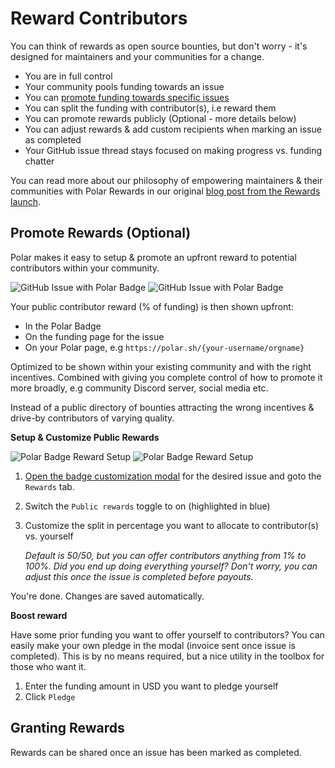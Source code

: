 # Reward Contributors

You can think of rewards as open source bounties, but don't worry  - it's designed for
maintainers and your communities for a change.

- You are in full control
- Your community pools funding towards an issue
- You can [promote funding towards specific
  issues](/docs/overview/issue-funding/workflow)
- You can split the funding with contributor(s), i.e reward them
- You can promote rewards publicly (Optional - more details below)
- You can adjust rewards & add custom recipients when marking an issue as
  completed
- Your GitHub issue thread stays focused on making progress vs. funding chatter

You can read more about our philosophy of empowering maintainers & their
communities with Polar Rewards in our original [blog post from the Rewards launch](https://blog.polar.sh/introducing-rewards/).

## Promote Rewards (Optional)

Polar makes it easy to setup & promote an upfront reward to
potential contributors within your community.

![GitHub Issue with Polar Badge](../gh-badged.dark.jpg)
![GitHub Issue with Polar Badge](../gh-badged.light.jpg)

Your public contributor reward (% of funding) is then shown upfront:

- In the Polar Badge
- On the funding page for the issue
- On your Polar page, e.g `https://polar.sh/{your-username/orgname}`

Optimized to be shown within your existing community and with the right
incentives. Combined with giving you complete control of how to promote it more
broadly, e.g community Discord server, social media etc.

Instead of a public directory of bounties attracting the wrong incentives &
drive-by contributors of varying quality.

**Setup & Customize Public Rewards**

![Polar Badge Reward Setup](../polar-issue-rewards.light.jpg)
![Polar Badge Reward Setup](../polar-issue-rewards.dark.jpg)


1. [Open the badge customization
   modal](/docs/overview/issue-funding/workflow/#customize) for the desired issue and goto the
   `Rewards` tab.
2. Switch the `Public rewards` toggle to on (highlighted in blue)
3. Customize the split in percentage you want to allocate to contributor(s) vs.
   yourself

    *Default is 50/50, but you can offer contributors anything from 1% to 100%.
    Did you end up doing everything yourself? Don't worry, you can adjust this
    once the issue is completed before payouts.*

You're done. Changes are saved automatically.

**Boost reward**

Have some prior funding you want to offer yourself to contributors? You can
easily make your own pledge in the modal (invoice sent once issue is completed).
This is by no means required, but a nice utility in the toolbox for those who
want it.

1. Enter the funding amount in USD you want to pledge yourself
2. Click `Pledge`

## Granting Rewards

Rewards can be shared once an issue has been marked as completed.
